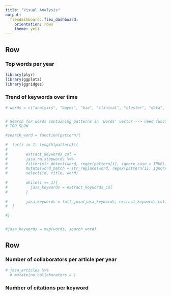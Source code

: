 ```yaml
---
title: "Visual Analysis"
output: 
  flexdashboard::flex_dashboard:
    orientation: rows
    theme: yeti 
---
```

Row
-------------------------------------
    
### Top words per year
    
```r
library(plyr)
library(ggplot2)
library(ggridges)


```
 
### Trend of keywords over time
    
```r

# words = c("analysis", "bayes", "bio", "clinical", "cluster", "data", "estimation", "inference", "missing", "model", "parametric", "p-value", "regression", "shrink", "statistic", "survival") 


# Search for words containing patterns in 'words' vector --> need function
# TOO SLOW

#search_word = function(pattern){
  
#  for(i in 1: length(pattern)){
#    
#        extract_keywords_col = 
#        jasa_rm.stopwords %>% 
#        filter(str_detect(word, regex(pattern[i], ignore_case = TRUE))) %>% 
#        mutate(word_match = str_replace(word, regex(pattern[i], ignore_case = TRUE))) %>% 
#        select(id, title, word)
    
#        while(i == 1){
#          jasa_keywords = extract_keywords_col
#        }
        
#        jasa_keywords = full_join(jasa_keywords, extract_keywords_col)
#  }

#}


#jasa_keywords = map(words, search_word)


``` 

Row
-------------------------------------
    
### Number of collaborators per article per year
    
```r

# jasa_articles %>% 
  # mutate(no_collaborators = )

```
    
### Number of citations per keyword

```r
```
